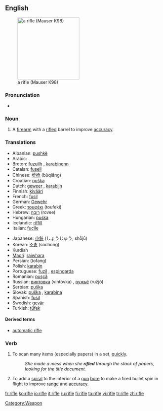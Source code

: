 {{wikipedia}}
==English==
[[Image:FR8-01.jpg|thumb|right|200px|a rifle (Mauser K98)]]

===Pronunciation===
*{{audio|en-us-rifle.ogg|Audio (US)}}

===Noun===
{{en-noun}}
# A [[firearm]] with a [[rifled]] barrel to improve [[accuracy]].

===Translations===
{{top|firearm with a rifled barrel}}
*Albanian: [[pushkë]] {{f}}
*Arabic: {{ARchar|[[بندقية]]}} {{IPAchar|(bunduqíya)}} {{f}}
*Breton: [[fuzuilh]] {{f}}, [[karabinenn]] {{f}}
*Catalan: [[fusell]] {{m}}
*Chinese: [[步枪]] (bùqiāng)
*Croatian: [[puška]] {{f}}
*Dutch: [[geweer]] {{n}}, [[karabijn]] {{f}}
*Finnish: [[kivääri]]
*French: [[fusil]] {{m}}
*German: [[Gewehr]] {{n}}
*Greek: [[τουφέκι]] (toufeki) {{n}}
*Hebrew: [[רובה]] (rovee) {{m}}
*Hungarian: [[puska]]
*Icelandic: [[riffill]] {{m}}
*Italian: [[fucile]] {{m}}
{{mid}}
*Japanese: [[小銃]] (しょうじゅう, shōjū)
*Korean: [[소총]] (sochong)
*Kurdish {{KUchar|[[تفه‌نگ]]}}
*[[Maori]]: [[raiwhara]]
*Persian: {{FAchar|[[تفنگ]]}} (tofang)
*Polish: [[karabin]] {{m}}
*Portuguese: [[fuzil]] {{m}}, [[espingarda]] {{f}}
*Romanian: [[puşcă]] {{f}}
*Russian: [[винтовка]] (vintóvka) {{f}}, [[ружьё]] (ružjó) {{n}}
*Serbian: [[puška]] {{f}}
*Slovak: [[puška]] {{f}}, [[karabína]] {{f}}
*Spanish: [[fusil]] {{m}}
*Swedish: [[gevär]] {{n}}
*Turkish: [[tüfek]]
{{bottom}}

====Derived terms====
*[[automatic rifle]]

[[Category:Weapon]]

===Verb===
{{en-verb|rifl|es}}

# To scan many items (especially papers) in a set, [[quickly]].
#: ''She made a mess when she '''rifled''' through the stack of papers, looking for the title document.''
# To add a [[spiral]] to the interior of a [[gun]] [[bore]] to make a fired bullet spin in flight to improve [[range]] and [[accuracy]].

[[fr:rifle]]
[[ko:rifle]]
[[io:rifle]]
[[it:rifle]]
[[ru:rifle]]
[[fi:rifle]]
[[ta:rifle]]
[[vi:rifle]]
[[tr:rifle]]
[[zh:rifle]]